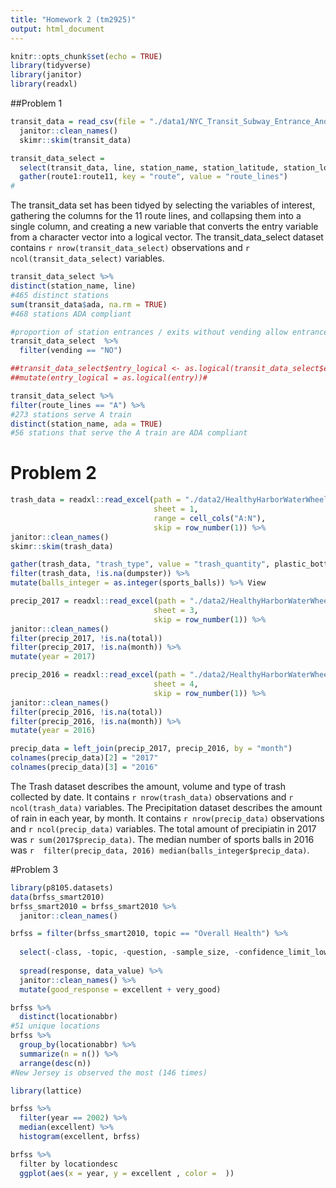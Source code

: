 ```yaml
---
title: "Homework 2 (tm2925)"
output: html_document
---
```

```r
knitr::opts_chunk$set(echo = TRUE)
library(tidyverse)
library(janitor)
library(readxl)
```

##Problem 1

```r
transit_data = read_csv(file = "./data1/NYC_Transit_Subway_Entrance_And_Exit_Data.csv") %>% 
  janitor::clean_names() 
  skimr::skim(transit_data)
```

```r
transit_data_select = 
  select(transit_data, line, station_name, station_latitude, station_longitude, route1:route11, entry, vending, entrance_type, ada) %>% 
  gather(route1:route11, key = "route", value = "route_lines") 
#
```

The transit_data set has been tidyed by selecting the variables of interest, gathering the columns for the 11 route lines, and collapsing them into a single column, and creating a new variable that converts the entry variable from a character vector into a logical vector. The transit_data_select dataset contains `r nrow(transit_data_select)` observations and `r ncol(transit_data_select)` variables.

```r
transit_data_select %>% 
distinct(station_name, line) 
#465 distinct stations
sum(transit_data$ada, na.rm = TRUE)
#468 stations ADA compliant
```

```r
#proportion of station entrances / exits without vending allow entrance
transit_data_select  %>%  
  filter(vending == "NO") 

##transit_data_select$entry_logical <- as.logical(transit_data_select$entry_logical)
##mutate(entry_logical = as.logical(entry))#
```

```r
transit_data_select %>% 
filter(route_lines == "A") %>% 
#273 stations serve A train
distinct(station_name, ada = TRUE)
#56 stations that serve the A train are ADA compliant
```


# Problem 2

```r
trash_data = readxl::read_excel(path = "./data2/HealthyHarborWaterWheelTotals2018-7-28.xlsx",
                                sheet = 1, 
                                range = cell_cols("A:N"),
                                skip = row_number(1)) %>% 
janitor::clean_names()
skimr::skim(trash_data) 

gather(trash_data, "trash_type", value = "trash_quantity", plastic_bottles:sports_balls) 
filter(trash_data, !is.na(dumpster)) %>% 
mutate(balls_integer = as.integer(sports_balls)) %>% View
```

```r
precip_2017 = readxl::read_excel(path = "./data2/HealthyHarborWaterWheelTotals2018-7-28.xlsx",
                                sheet = 3,
                                skip = row_number(1)) %>% 
janitor::clean_names()
filter(precip_2017, !is.na(total)) 
filter(precip_2017, !is.na(month)) %>% 
mutate(year = 2017)

precip_2016 = readxl::read_excel(path = "./data2/HealthyHarborWaterWheelTotals2018-7-28.xlsx",
                                sheet = 4,
                                skip = row_number(1)) %>% 
janitor::clean_names()
filter(precip_2016, !is.na(total)) 
filter(precip_2016, !is.na(month)) %>% 
mutate(year = 2016)

precip_data = left_join(precip_2017, precip_2016, by = "month")
colnames(precip_data)[2] = "2017"
colnames(precip_data)[3] = "2016"
```

The Trash dataset describes the amount, volume and type of trash collected by date. It
contains `r nrow(trash_data)` observations and `r ncol(trash_data)` variables. The Precipitation dataset describes the amount of rain in each year, by month. It contains `r nrow(precip_data)` observations and `r ncol(precip_data)` variables. The total amount of precipiatin in 2017 was `r sum(2017$precip_data)`. The median number of sports balls in 2016 was `r 
filter(precip_data, 2016)
median(balls_integer$precip_data)`.  

#Problem 3

```r
library(p8105.datasets)
data(brfss_smart2010) 
brfss_smart2010 = brfss_smart2010 %>% 
  janitor::clean_names() 
```

```r
brfss = filter(brfss_smart2010, topic == "Overall Health") %>%  
  
  select(-class, -topic, -question, -sample_size, -confidence_limit_low, -confidence_limit_high, -display_order, -data_value_unit, -data_value_type, -data_value_footnote_symbol, -data_value_footnote, -data_source, -class_id, -topic_id, -location_id, -question_id, -respid, -geo_location) %>% 
  
  spread(response, data_value) %>% 
  janitor::clean_names() %>% 
  mutate(good_response = excellent + very_good)
```

```r
brfss %>% 
  distinct(locationabbr) 
#51 unique locations 
brfss %>% 
  group_by(locationabbr) %>% 
  summarize(n = n()) %>% 
  arrange(desc(n))
#New Jersey is observed the most (146 times)
```

```r
library(lattice)

brfss %>% 
  filter(year == 2002) %>% 
  median(excellent) %>% 
  histogram(excellent, brfss)

```

```r
brfss %>% 
  filter by locationdesc
  ggplot(aes(x = year, y = excellent , color =  ))
```









